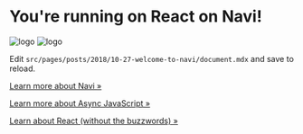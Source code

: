 
# You're running on React on Navi!

<div className="Index">

<div className="Index-logo">
  <img src={naviLogo} className="Index-logo-navi" alt="logo" />
  <img src={reactLogo} className="Index-logo-react" alt="logo" />
</div>

Edit `src/pages/posts/2018/10-27-welcome-to-navi/document.mdx` and save to reload.

[Learn more about Navi &raquo;](https://frontarm.com/navi/)

[Learn more about Async JavaScript &raquo;](https://frontarm.com/courses/async-javascript/)

[Learn about React (without the buzzwords) &raquo;](https://frontarm.com/courses/learn-raw-react/)

</div>